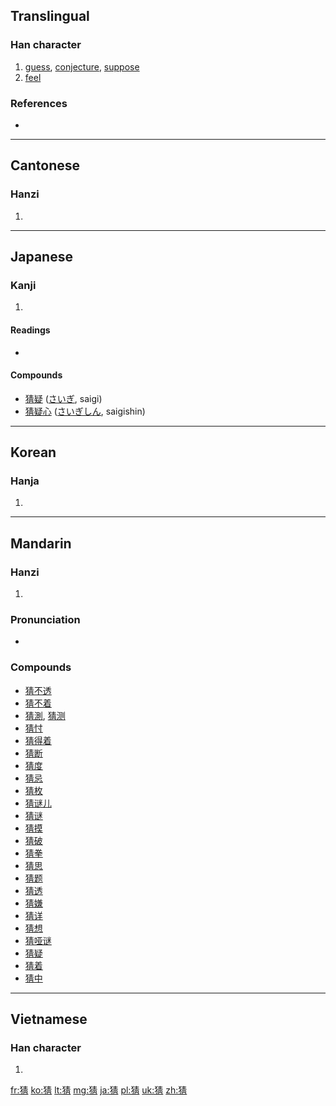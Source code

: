 ==Translingual==

===Han character===
{{Han char|rn=94|rad=犬|as=08|sn=11|four=4522<sub>7</sub>|canj=大竹手一月 (KHQMB)}}

# [[guess]], [[conjecture]], [[suppose]]
# [[feel]]

===References===
* {{Han ref|kx=0714.010|dkj=20499|dj=1125.200|hdz=21351.070|uh=731C|ud=29468|bh=B271|bd=45681}}

----

==Cantonese==

===Hanzi===
{{yue-hanzi|jyut=|y=chaai1}}

# {{defn|lang=yue|sort=犬08}}

----

==Japanese==

===Kanji===
{{ja-kanji|grade=|rs=犬08}}

# {{defn|lang=ja|sort=犬08}}

====Readings====
* {{ja-readings|on=[[さい]] (sai)|kun=[[ねたむ]] (netamu)}}

====Compounds====
* [[猜疑]] ([[さいぎ]], saigi)
* [[猜疑心]] ([[さいぎしん]], saigishin)

----

==Korean==

===Hanja===
{{ko-hanja|hangeul=시|eumhun=|rv=si|mr=si|y=si}}

# {{defn|lang=ko|sort=犬08}}

----

==Mandarin==

===Hanzi===
{{cmn-hanzi|pin=[[cāi]] ([[cai1]])|wg=ts'ai<sup>1</sup>}}

# {{defn|lang=cmn|sort=犬08}}

===Pronunciation===
* {{audio|Zh-cāi.ogg|Audio}}

===Compounds===
* [[猜不透]]
* [[猜不着]]
* [[猜測]], [[猜测]]
* [[猜忖]]
* [[猜得着]]
* [[猜断]]
* [[猜度]]
* [[猜忌]]
* [[猜枚]]
* [[猜谜儿]]
* [[猜谜]]
* [[猜摸]]
* [[猜破]]
* [[猜拳]]
* [[猜思]]
* [[猜题]]
* [[猜透]]
* [[猜嫌]]
* [[猜详]]
* [[猜想]]
* [[猜哑谜]]
* [[猜疑]]
* [[猜着]]
* [[猜中]]

----

==Vietnamese==

===Han character===
{{vi-hantu|[[sai]], [[xai]]|rs=犬08}}

# {{defn|lang=vi|sort=犬08}}

[[fr:猜]]
[[ko:猜]]
[[lt:猜]]
[[mg:猜]]
[[ja:猜]]
[[pl:猜]]
[[uk:猜]]
[[zh:猜]]